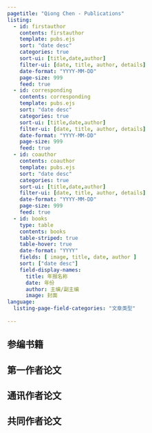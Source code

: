 ```yaml
---
pagetitle: "Qiong Chen - Publications"
listing:
  - id: firstauthor
    contents: firstauthor
    template: pubs.ejs
    sort: "date desc"
    categories: true
    sort-ui: [title,date,author]
    filter-ui: [date, title, author, details]
    date-format: "YYYY-MM-DD"
    page-size: 999
    feed: true
  - id: corresponding
    contents: corresponding
    template: pubs.ejs
    sort: "date desc"
    categories: true
    sort-ui: [title,date,author]
    filter-ui: [date, title, author, details]
    date-format: "YYYY-MM-DD"
    page-size: 999
    feed: true
  - id: coauthor
    contents: coauthor
    template: pubs.ejs
    sort: "date desc"
    categories: true
    sort-ui: [title,date,author]
    filter-ui: [date, title, author, details]
    date-format: "YYYY-MM-DD"
    page-size: 999
    feed: true
  - id: books
    type: table
    contents: books
    table-striped: true
    table-hover: true
    date-format: "YYYY"
    fields: [ image, title, date, author ]
    sort: ["date desc"]
    field-display-names: 
      title: 年报名称
      date: 年份
      author: 主编/副主编
      image: 封面
language:
  listing-page-field-categories: "文章类型"
  
---
```


## 参编书籍

::: {#books}
:::

## 第一作者论文

::: {#firstauthor}
:::


## 通讯作者论文

::: {#corresponding}
:::

## 共同作者论文

::: {#coauthor}
:::
